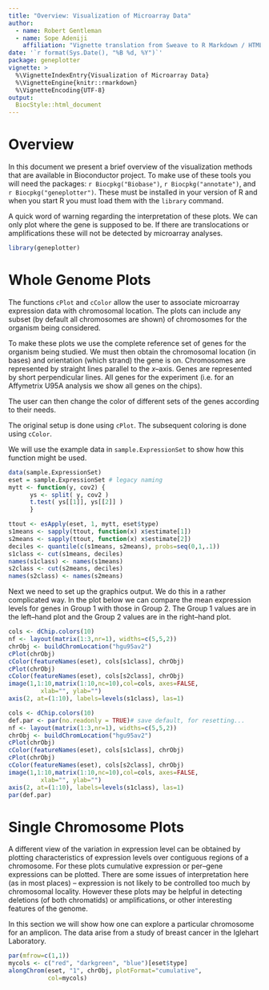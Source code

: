 ```yaml
---
title: "Overview: Visualization of Microarray Data"
author: 
  - name: Robert Gentleman
  - name: Sope Adeniji
    affiliation: "Vignette translation from Sweave to R Markdown / HTML"
date: '`r format(Sys.Date(), "%B %d, %Y")`'
package: geneplotter
vignette: >
  %\VignetteIndexEntry{Visualization of Microarray Data}
  %\VignetteEngine{knitr::rmarkdown}
  %\VignetteEncoding{UTF-8}
output:
  BiocStyle::html_document
---
```


#   Overview

In this document we present a brief overview of the visualization methods that are available in Bioconductor project. To make use of these tools you will need the packages: `r Biocpkg("Biobase")`, `r Biocpkg("annotate")`, and `r Biocpkg("geneplotter")`. These must be installed in your version of R and when you start R you must load them with the `library` command.

A quick word of warning regarding the interpretation of these plots. We can only plot where the gene is supposed to be. If there are translocations or amplifications these will not be detected by microarray analyses.

```r
library(geneplotter)
```

#   Whole Genome Plots

The functions `cPlot` and `cColor` allow the user to associate microarray expression data with chromosomal location. The plots can include any subset (by default all chromosomes are shown) of chromosomes for the organism being considered.

To make these plots we use the complete reference set of genes for the organism being studied. We must then obtain the chromosomal location (in bases) and orientation (which strand) the gene is on. Chromosomes are represented by straight lines parallel to the $x$--axis. Genes are represented by short perpendicular lines. All genes for the experiment (i.e. for an Affymetrix U95A analysis we show all genes on the chips).

The user can then change the color of different sets of the genes according to their needs.

The original setup is done using `cPlot`. The subsequent coloring is done using `cColor`.

We will use the example data in `sample.ExpressionSet` to show how this function might be used.

```r
data(sample.ExpressionSet)
eset = sample.ExpressionSet # legacy naming
mytt <- function(y, cov2) {
      ys <- split( y, cov2 )
      t.test( ys[[1]], ys[[2]] )
      }

ttout <- esApply(eset, 1, mytt, eset$type)
s1means <- sapply(ttout, function(x) x$estimate[1])
s2means <- sapply(ttout, function(x) x$estimate[2])
deciles <- quantile(c(s1means, s2means), probs=seq(0,1,.1))
s1class <- cut(s1means, deciles)
names(s1class) <- names(s1means)
s2class <- cut(s2means, deciles)
names(s2class) <- names(s2means)
```

Next we need to set up the graphics output. We do this in a rather complicated way. In the plot below we can compare the mean expression levels for genes in Group 1 with those in Group 2. The Group 1 values are in the left--hand plot and the Group 2 values are in the right--hand plot.

```r
cols <- dChip.colors(10)
nf <- layout(matrix(1:3,nr=1), widths=c(5,5,2))
chrObj <- buildChromLocation("hgu95av2")
cPlot(chrObj)
cColor(featureNames(eset), cols[s1class], chrObj)
cPlot(chrObj)
cColor(featureNames(eset), cols[s2class], chrObj)
image(1,1:10,matrix(1:10,nc=10),col=cols, axes=FALSE,
         xlab="", ylab="")
axis(2, at=(1:10), labels=levels(s1class), las=1)
```

```r
cols <- dChip.colors(10)
def.par <- par(no.readonly = TRUE)# save default, for resetting...
nf <- layout(matrix(1:3,nr=1), widths=c(5,5,2))
chrObj <- buildChromLocation("hgu95av2")
cPlot(chrObj)
cColor(featureNames(eset), cols[s1class], chrObj)
cPlot(chrObj)
cColor(featureNames(eset), cols[s2class], chrObj)
image(1,1:10,matrix(1:10,nc=10),col=cols, axes=FALSE,
         xlab="", ylab="")
axis(2, at=(1:10), labels=levels(s1class), las=1)
par(def.par)
```

#   Single Chromosome Plots

A different view of the variation in expression level can be obtained by plotting characteristics of expression levels over contiguous regions of a chromosome. For these plots cumulative expression or per--gene expressions can be plotted. 
There are some issues of interpretation here (as in most places) -- expression is not likely to be controlled too much by chromosomal locality. However these plots may be helpful in detecting deletions (of both chromatids) or amplifications, or other interesting features of the genome.

In this section we will show how one can explore a particular chromosome for an amplicon. The data arise from a study of breast cancer in the Iglehart Laboratory.

```r
par(mfrow=c(1,1)) 
mycols <- c("red", "darkgreen", "blue")[eset$type]
alongChrom(eset, "1", chrObj, plotFormat="cumulative",
           col=mycols)
```